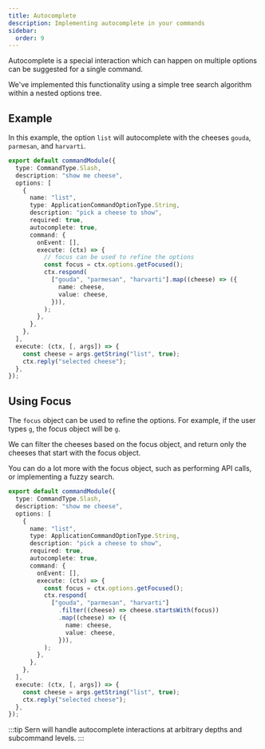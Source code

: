 ```yaml
---
title: Autocomplete
description: Implementing autocomplete in your commands
sidebar:
  order: 9
---
```


Autocomplete is a special interaction which can happen on multiple options can be suggested for a single command.

We've implemented this functionality using a simple tree search algorithm within a nested options tree.

## Example

In this example, the option `list` will autocomplete with the cheeses `gouda`, `parmesan`, and `harvarti`.

```ts title="src/commands/cheese.ts" {13-22}
export default commandModule({
  type: CommandType.Slash,
  description: "show me cheese",
  options: [
    {
      name: "list",
      type: ApplicationCommandOptionType.String,
      description: "pick a cheese to show",
      required: true,
      autocomplete: true,
      command: {
        onEvent: [],
        execute: (ctx) => {
          // focus can be used to refine the options
          const focus = ctx.options.getFocused();
          ctx.respond(
            ["gouda", "parmesan", "harvarti"].map((cheese) => ({
              name: cheese,
              value: cheese,
            })),
          );
        },
      },
    },
  ],
  execute: (ctx, [, args]) => {
    const cheese = args.getString("list", true);
    ctx.reply("selected cheese");
  },
});
```

## Using Focus

The `focus` object can be used to refine the options. For example, if the user types `g`, the focus object will be `g`.

We can filter the cheeses based on the focus object, and return only the cheeses that start with the focus object.

You can do a lot more with the focus object, such as performing API calls, or implementing a fuzzy search.

```ts title="src/commands/cheese.ts" {13-23}
export default commandModule({
  type: CommandType.Slash,
  description: "show me cheese",
  options: [
    {
      name: "list",
      type: ApplicationCommandOptionType.String,
      description: "pick a cheese to show",
      required: true,
      autocomplete: true,
      command: {
        onEvent: [],
        execute: (ctx) => {
          const focus = ctx.options.getFocused();
          ctx.respond(
            ["gouda", "parmesan", "harvarti"]
              .filter((cheese) => cheese.startsWith(focus))
              .map((cheese) => ({
                name: cheese,
                value: cheese,
              })),
          );
        },
      },
    },
  ],
  execute: (ctx, [, args]) => {
    const cheese = args.getString("list", true);
    ctx.reply("selected cheese");
  },
});
```

:::tip
Sern will handle autocomplete interactions at arbitrary depths and subcommand levels.
:::

